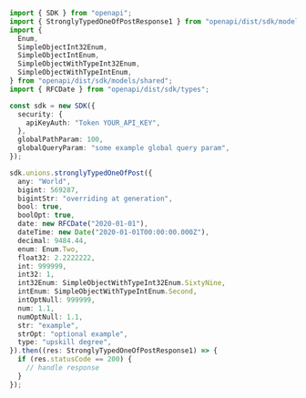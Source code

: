 ```typescript showLineNumbers copy filename="Strongly Typed One Of Post usage example"
import { SDK } from "openapi";
import { StronglyTypedOneOfPostResponse1 } from "openapi/dist/sdk/models/operations";
import {
  Enum,
  SimpleObjectInt32Enum,
  SimpleObjectIntEnum,
  SimpleObjectWithTypeInt32Enum,
  SimpleObjectWithTypeIntEnum,
} from "openapi/dist/sdk/models/shared";
import { RFCDate } from "openapi/dist/sdk/types";

const sdk = new SDK({
  security: {
    apiKeyAuth: "Token YOUR_API_KEY",
  },
  globalPathParam: 100,
  globalQueryParam: "some example global query param",
});

sdk.unions.stronglyTypedOneOfPost({
  any: "World",
  bigint: 569287,
  bigintStr: "overriding at generation",
  bool: true,
  boolOpt: true,
  date: new RFCDate("2020-01-01"),
  dateTime: new Date("2020-01-01T00:00:00.000Z"),
  decimal: 9484.44,
  enum: Enum.Two,
  float32: 2.2222222,
  int: 999999,
  int32: 1,
  int32Enum: SimpleObjectWithTypeInt32Enum.SixtyNine,
  intEnum: SimpleObjectWithTypeIntEnum.Second,
  intOptNull: 999999,
  num: 1.1,
  numOptNull: 1.1,
  str: "example",
  strOpt: "optional example",
  type: "upskill degree",
}).then((res: StronglyTypedOneOfPostResponse1) => {
  if (res.statusCode == 200) {
    // handle response
  }
});
```
